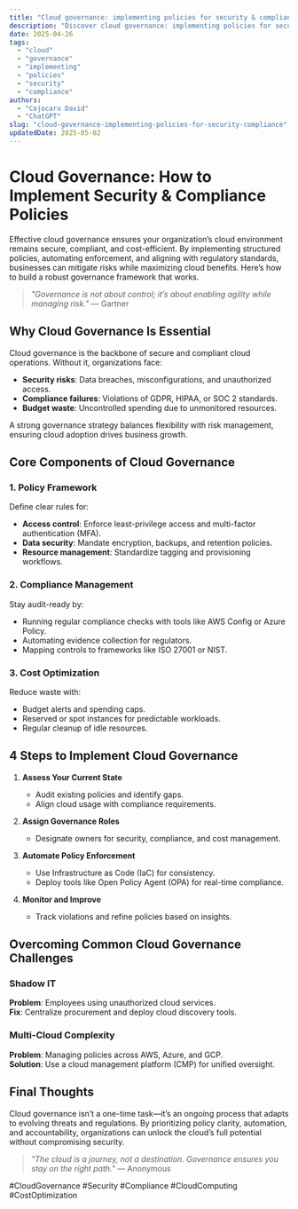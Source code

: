```yaml
---
title: "Cloud governance: implementing policies for security & compliance"
description: "Discover cloud governance: implementing policies for security & compliance with this in-depth guide, providing actionable insights and practical tips to boost your knowledge and results."
date: 2025-04-26
tags:
  - "cloud"
  - "governance"
  - "implementing"
  - "policies"
  - "security"
  - "compliance"
authors:
  - "Cojocaru David"
  - "ChatGPT"
slug: "cloud-governance-implementing-policies-for-security-compliance"
updatedDate: 2025-05-02
---
```


# Cloud Governance: How to Implement Security & Compliance Policies  

Effective cloud governance ensures your organization’s cloud environment remains secure, compliant, and cost-efficient. By implementing structured policies, automating enforcement, and aligning with regulatory standards, businesses can mitigate risks while maximizing cloud benefits. Here’s how to build a robust governance framework that works.  

> *"Governance is not about control; it’s about enabling agility while managing risk."* — Gartner  

## Why Cloud Governance Is Essential  

Cloud governance is the backbone of secure and compliant cloud operations. Without it, organizations face:  

- **Security risks**: Data breaches, misconfigurations, and unauthorized access.  
- **Compliance failures**: Violations of GDPR, HIPAA, or SOC 2 standards.  
- **Budget waste**: Uncontrolled spending due to unmonitored resources.  

A strong governance strategy balances flexibility with risk management, ensuring cloud adoption drives business growth.  

## Core Components of Cloud Governance  

### 1. Policy Framework  

Define clear rules for:  

- **Access control**: Enforce least-privilege access and multi-factor authentication (MFA).  
- **Data security**: Mandate encryption, backups, and retention policies.  
- **Resource management**: Standardize tagging and provisioning workflows.  

### 2. Compliance Management  

Stay audit-ready by:  

- Running regular compliance checks with tools like AWS Config or Azure Policy.  
- Automating evidence collection for regulators.  
- Mapping controls to frameworks like ISO 27001 or NIST.  

### 3. Cost Optimization  

Reduce waste with:  

- Budget alerts and spending caps.  
- Reserved or spot instances for predictable workloads.  
- Regular cleanup of idle resources.  

## 4 Steps to Implement Cloud Governance  

1. **Assess Your Current State**  
   - Audit existing policies and identify gaps.  
   - Align cloud usage with compliance requirements.  

2. **Assign Governance Roles**  
   - Designate owners for security, compliance, and cost management.  

3. **Automate Policy Enforcement**  
   - Use Infrastructure as Code (IaC) for consistency.  
   - Deploy tools like Open Policy Agent (OPA) for real-time compliance.  

4. **Monitor and Improve**  
   - Track violations and refine policies based on insights.  

## Overcoming Common Cloud Governance Challenges  

### Shadow IT  

**Problem**: Employees using unauthorized cloud services.  
**Fix**: Centralize procurement and deploy cloud discovery tools.  

### Multi-Cloud Complexity  

**Problem**: Managing policies across AWS, Azure, and GCP.  
**Solution**: Use a cloud management platform (CMP) for unified oversight.  

## Final Thoughts  

Cloud governance isn’t a one-time task—it’s an ongoing process that adapts to evolving threats and regulations. By prioritizing policy clarity, automation, and accountability, organizations can unlock the cloud’s full potential without compromising security.  

> *"The cloud is a journey, not a destination. Governance ensures you stay on the right path."* — Anonymous  

#CloudGovernance #Security #Compliance #CloudComputing #CostOptimization